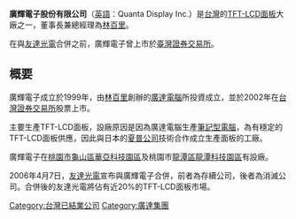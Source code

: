 {{Infobox company
|company_name= 廣輝電子股份有限公司
|company_name_en= Quanta Display Inc.
|company_logo= 
|company_type= 
|company_slogan=
|market_information= 
|abbreviated_name= 
|foundation= 1999年
|defunct = 2006年4月7日
|location= {{ROC-TW}}<br/>
|zip_code=
|area_served=
|telephone_no= 
|chairman = [[林百里|林百里]]
|GM = [[林百里|林百里]]
|industry= 
|products= 
|services=
|capital= 
|revenue=
|operating_income=
|profit=
|total_asset
|net_asset
|market_value=
|num_employees=
|P/E ratio=
|earnings per share=
|Net asset value=
|accounting_period=
|parent=
|major_shareholder=
|divisions=
|subsid=
|homepage= 
|footnotes=
|width=
}}
'''廣輝電子股份有限公司'''（[[英語|英語]]：Quanta Display Inc.）是[[台灣|台灣]]的[[液晶顯示器|TFT-LCD面板]]大廠之一，董事長兼總經理為[[林百里|林百里]]。

在與[[友達光電|友達光電]]合併之前，廣輝電子曾上市於[[臺灣證券交易所|臺灣證券交易所]]。

==概要==
廣輝電子成立於1999年，由[[林百里|林百里]]創辦的[[廣達電腦|廣達電腦]]所投資成立，並於2002年在[[台灣證券交易所|台灣證券交易所]]股票上市。

主要生產TFT-LCD面板，設廠原因是因為廣達電腦生產[[筆記型電腦|筆記型電腦]]，為有穩定的TFT-LCD面板供應，因此與日本的[[夏普公司|夏普公司]]技術合作成立生產面板的工廠。

廣輝電子在[[桃園市|桃園市]][[龜山區|龜山區]][[華亞科技園區|華亞科技園區]]及桃園市[[龍潭區_(桃園市)|龍潭區]][[龍潭科技園區|龍潭科技園區]]有設廠。

2006年4月7日，[[友達光電|友達光電]]宣布與廣輝電子合併，前者為存續公司，後者為消滅公司。合併後的友達光電將佔有近20%的TFT-LCD面板市場。

{{TW-corp-stub}}

[[Category:台灣已結業公司|Category:台灣已結業公司]]
[[Category:廣達集團|Category:廣達集團]]